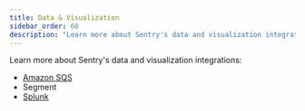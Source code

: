 ```yaml
---
title: Data & Visualization
sidebar_order: 60
description: "Learn more about Sentry's data and visualization integrations."
---
```


Learn more about Sentry's data and visualization integrations:

- [Amazon SQS](/product/integrations/data-visualization/amazon-sqs/)
- Segment
- [Splunk](/product/integrations/data-visualization/splunk/)
